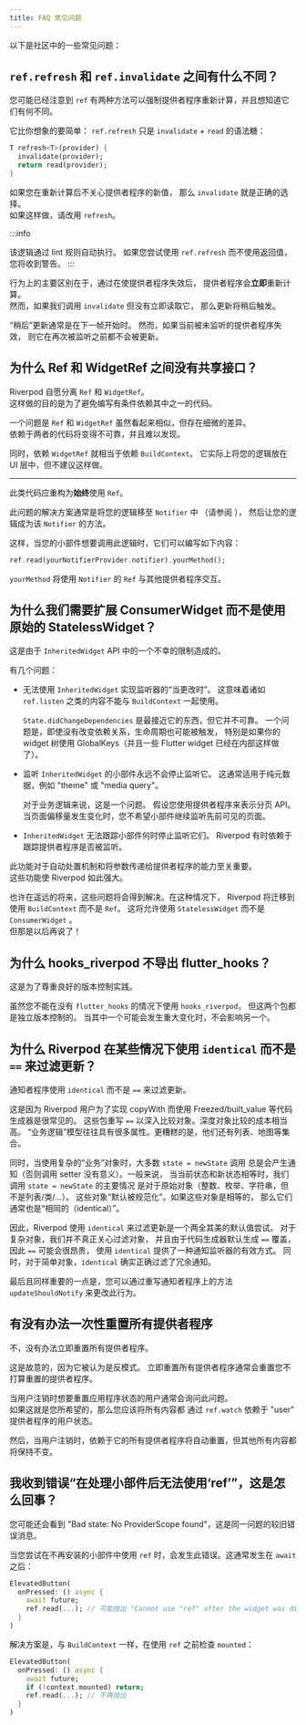 ```yaml
---
title: FAQ 常见问题
---
```



<!---
Here are some commonly asked questions from the community:
-->
以下是社区中的一些常见问题：

<!---
## What is the different between `ref.refresh` and `ref.invalidate`?
-->
## `ref.refresh` 和 `ref.invalidate` 之间有什么不同？

<!---
You may have noticed that `ref` has two methods to force a provider to recompute,
and wonder how they differ.
-->
您可能已经注意到 `ref` 有两种方法可以强制提供者程序重新计算，并且想知道它们有何不同。

<!---
It's simpler than you think: `ref.refresh` is nothing but syntax sugar for
`invalidate` + `read`:
-->
它比你想象的要简单： `ref.refresh` 只是 `invalidate` + `read` 的语法糖：

```dart
T refresh<T>(provider) {
  invalidate(provider);
  return read(provider);
}
```

<!---
If you do not care about the new value of a provider after recomputing it,
then `invalidate` is the way to go.  
If you do, use `refresh` instead.
-->
如果您在重新计算后不关心提供者程序的新值，
那么 `invalidate` 就是正确的选择。  
如果这样做，请改用 `refresh`。

:::info
<!---
This logic is automatically enforced through lint rules.  
If you tried to use `ref.refresh` without using the returned value,
you would get a warning.
-->
该逻辑通过 lint 规则自动执行。
如果您尝试使用 `ref.refresh` 而不使用返回值，您将收到警告。
:::

<!---
The main difference in behavior is by reading the provider right
after invalidating it, the provider **immediately** recomputes.  
Whereas if we call `invalidate` but don't read it right after,
then the update will trigger _later_.
-->
行为上的主要区别在于，通过在使提供者程序失效后，
提供者程序会**立即**重新计算。  
然而，如果我们调用 `invalidate` 但没有立即读取它，
那么更新将稍后触发。

<!---
That "later" update is generally at the start of the next frame.
Yet, if a provider that is currently not being listened to is invalidated, 
it will not be updated until it is listened to again.
-->
“稍后”更新通常是在下一帧开始时。
然而，如果当前被未监听的提供者程序失效，
则它在再次被监听之前都不会被更新。

<!---
## Why is there no shared interface between Ref and WidgetRef?
-->
## 为什么 Ref 和 WidgetRef 之间没有共享接口？​

<!---
Riverpod voluntarily dissociates `Ref` and `WidgetRef`.  
This is done on purpose to avoid writing code which conditionally
depends on one or the other.
-->
Riverpod 自愿分离 `Ref` 和 `WidgetRef`。  
这样做的目的是为了避免编写有条件依赖其中之一的代码。

<!---
One issue is that `Ref` and `WidgetRef`, although similar looking,
have suble differences.  
Code relying on both would be unreliable in ways that are difficult to spot.
-->
一个问题是 `Ref` 和 `WidgetRef` 虽然看起来相似，但存在细微的差异。  
依赖于两者的代码将变得不可靠，并且难以发现。

<!---
At the same time, relying on `WidgetRef` is equivalent to relying on `BuildContext`.
It is effectively putting your logic in the UI layer, which is not recommended.
-->
同时，依赖 `WidgetRef` 就相当于依赖 `BuildContext`。
它实际上将您的逻辑放在 UI 层中，但不建议这样做。

---

<!---
Such code should be refactored to **always** use `Ref`.
-->
此类代码应重构为**始终**使用 `Ref`。

<!---
The solution to this problem is typically to move your logic
into a `Notifier` (see <Link documentID="essentials/side_effects" />), 
and then have your logic be a method of that `Notifier`.
-->
此问题的解决方案通常是将您的逻辑移至 `Notifier` 中
（请参阅 <Link documentID="essentials/side_effects" />），
然后让您的逻辑成为该 `Notifier` 的方法。

<!---
This way, when your widgets want to invoke this logic, they can
write something along the lines of:
-->
这样，当您的小部件想要调用此逻辑时，它们可以编写如下内容：

```dart
ref.read(yourNotifierProvider.notifier).yourMethod();
```

<!---
`yourMethod` would use the `Notifier`'s `Ref` to interact with other providers.
-->
`yourMethod` 将使用 `Notifier` 的 `Ref` 与其他提供者程序交互。

<!---
## Why do we need to extend ConsumerWidget instead of using the raw StatelessWidget?
-->
## 为什么我们需要扩展 ConsumerWidget 而不是使用原始的 StatelessWidget？

<!---
This is due to an unfortunate limitation in the API of `InheritedWidget`.
-->
这是由于 `InheritedWidget` API 中的一个不幸的限制造成的。

<!---
There are a few problems:
-->
有几个问题：

<!---
- It is not possible to implement an "on change" listener with `InheritedWidget`.
  That means that something such as `ref.listen` cannot be used with `BuildContext`.

  `State.didChangeDependencies` is the closest thing to it, but it is not reliable.
  One issue is that the life-cycle can be triggered even if no dependency changed,
  especially if your widget tree uses GlobalKeys (and some Flutter widgets already do so internally).
-->
- 无法使用 `InheritedWidget` 实现监听器的“当更改时”。
  这意味着诸如 `ref.listen` 之类的内容不能与 `BuildContext` 一起使用。

  `State.didChangeDependencies` 是最接近它的东西，但它并不可靠。
  一个问题是，即使没有改变依赖关系，生命周期也可能被触发，
  特别是如果你的 widget 树使用 GlobalKeys（并且一些 Flutter widget 已经在内部这样做了）。
  

<!---
- Widgets listening to an `InheritedWidget` never stop listening to it.
  This is usually fine for pure metadata, such as "theme" or "media query".

  For business logic, this is a problem.
  Say you use a provider to represent a paginated API.
  When the page offset changes, you wouldn't want your widget to keep listening
  to the previously visible pages.
-->
- 监听 `InheritedWidget` 的小部件永远不会停止监听它。
  这通常适用于纯元数据，例如 "theme" 或 "media query"。

  对于业务逻辑来说，这是一个问题。
  假设您使用提供者程序来表示分页 API。
  当页面偏移量发生变化时，您不希望小部件继续监听先前可见的页面。

<!---
- `InheritedWidget` has no way to track when widgets stop listening to them.
  Riverpod sometimes relies on tracking whether or not a provider is being listened to.
-->
- `InheritedWidget` 无法跟踪小部件何时停止监听它们。
  Riverpod 有时依赖于跟踪提供者程序是否被监听。

<!---
This functionality is crucial for both the auto dispose mechanism and the ability to
pass arguments to providers.  
Those features are what make Riverpod so powerful.
-->
此功能对于自动处置机制和将参数传递给提供者程序的能力至关重要。  
这些功能使 Riverpod 如此强大。

<!---
Maybe in a distant future, those issues will be fixed. In that case,
Riverpod would migrate to using `BuildContext` instead of `Ref`.
This would enable using `StatelessWidget` instead of `ConsumerWidget`.  
But that's for another time!
-->
也许在遥远的将来，这些问题将会得到解决。在这种情况下，
Riverpod 将迁移到使用 `BuildContext` 而不是 `Ref`。
这将允许使用 `StatelessWidget` 而不是 `ConsumerWidget` 。  
但那是以后再说了！

<!---
## Why doesn't hooks_riverpod exports flutter_hooks?
-->
## 为什么 hooks_riverpod 不导出 flutter_hooks？

<!---
This is to respect good versioning practices.
-->
这是为了尊重良好的版本控制实践。

<!---
While you cannot use `hooks_riverpod` without `flutter_hooks`,
both packages are versioned independently. A breaking change could happen
in one but not the other.
-->
虽然您不能在没有 `flutter_hooks` 的情况下使用 `hooks_riverpod`，
但这两个包都是独立版本控制的。
当其中一个可能会发生重大变化时，不会影响另一个。

<!---
## Why does Riverpod uses `identical` instead of `==` to filter updates in some cases?
-->
## 为什么 Riverpod 在某些情况下使用 `identical` 而不是 `==` 来过滤更新？​

<!---
Notifiers use `identical` instead of `==` to filter updates.
-->
通知者程序使用 `identical` 而不是 `==` 来过滤更新。

<!---
This is because it is quite common for Riverpod users to also use a code-generator
such as Freezed/built_value for the sake of a copyWith implementation. Those packages
override `==` to deeply compare objects. A deep object comparison is quite costly.
"Business logic" models tend to have lots of properties. Worse, they also have collections
such as lists, maps, and so on.
-->
这是因为 Riverpod 用户为了实现 copyWith
而使用 Freezed/built_value 等代码生成器是很常见的。
这些包重写 `==` 以深入比较对象。深度对象比较的成本相当高。
“业务逻辑”模型往往具有很多属性。更糟糕的是，他们还有列表、地图等集合。

<!---
At the same time, when using complex "business" objects, most `state = newState` invocations
always result in a notification (otherwise there is no point in calling the setter). Generally, the main
case where we call `state = newState` when the current state and new states are equal is
for primitive objects (ints, enums, strings, but not lists/classes/...).
These objects are "canonicalized by default". If such objects are equal,
they generally are also "identical".
-->
同时，当使用复杂的“业务”对象时，大多数 `state = newState` 调用
总是会产生通知（否则调用 setter 没有意义）。一般来说，
当当前状态和新状态相等时，我们调用 `state = newState` 的主要情况
是对于原始对象（整数、枚举、字符串，但不是列表/类/...）。
这些对象“默认被规范化”。如果这些对象是相等的，
那么它们通常也是“相同的（identical）”。

<!---
Riverpod using `identical` to filter updates is therefore an attempt at having
a good default for both worlds. For complex objects where we don't really care
about filtering objects and where `==` may be expensive due to code-generators
generating an `==` override by default, using `identical` provides an efficient way of notifying listeners.
At the same time, for simple objects, `identical` does correctly filter redundant notifications.
-->
因此，Riverpod 使用 `identical` 来过滤更新是一个两全其美的默认值尝试。
对于复杂对象，我们并不真正关心过滤对象，
并且由于代码生成器默认生成 `==` 覆盖，因此 `==` 可能会很昂贵，
使用 `identical` 提供了一种通知监听器的有效方式。
同时，对于简单对象，`identical` 确实正确过滤了冗余通知。

<!---
Last but not least, you can change this behavior by overriding the method
`updateShouldNotify` on Notifiers.
-->
最后且同样重要的一点是，您可以通过重写通知者程序上的方法 `updateShouldNotify` 来更改此行为。

<!---
## Is there a way to reset all providers at once?
-->
## 有没有办法一次性重置所有提供者程序

<!---
No, there is no way to reset all providers at once.
-->
不，没有办法立即重置所有提供者程序。

<!---
This is on purpose, as it is considered an anti-pattern. Resetting all providers
at once will often reset providers that you did not intend to reset.
-->
这是故意的，因为它被认为是反模式。
立即重置所有提供者程序通常会重置您不打算重置的提供者程序。

<!---
This is commonly asked by users who want to reset the state of their application
when the user logs out.  
If this is what you are after, you should instead have everything dependent on the
user's state to `ref.watch` the "user" provider.
-->
当用户注销时想要重置应用程序状态的用户通常会询问此问题。  
如果这就是您所希望的，那么您应该将所有内容都
通过 `ref.watch` 依赖于 "user" 提供者程序的用户状态。

<!---
Then, when the user logs out, all providers depending on it would automatically
be reset but everything else would remain untouched.
-->
然后，当用户注销时，依赖于它的所有提供者程序将自动重置，但其他所有内容都将保持不变。

<!---
## I have the error "Cannot use "ref" after the widget was disposed", what's wrong?
-->
## 我收到错误“在处理小部件后无法使用‘ref’”，这是怎么回事？​

<!---
You might also see "Bad state: No ProviderScope found", which is an older
error message of the same issue.
-->
您可能还会看到 "Bad state: No ProviderScope found"，这是同一问题的较旧错误消息。

<!---
This error happens when you try to use `ref` in a widget that is no longer
mounted. This generally happens after an `await`:
-->
当您尝试在不再安装的小部件中使用 `ref` 时，会发生此错误。这通常发生在 `await` 之后：

```dart
ElevatedButton(
  onPressed: () async {
    await future;
    ref.read(...); // 可能抛出 "Cannot use "ref" after the widget was disposed"
  }
)
```

<!---
The solution is to, like with `BuildContext`, check `mounted` before using `ref`:
-->
解决方案是，与 `BuildContext` 一样，在使用 `ref` 之前检查 `mounted`：

```dart
ElevatedButton(
  onPressed: () async {
    await future;
    if (!context.mounted) return;
    ref.read(...); // 不再抛出
  }
)
```
